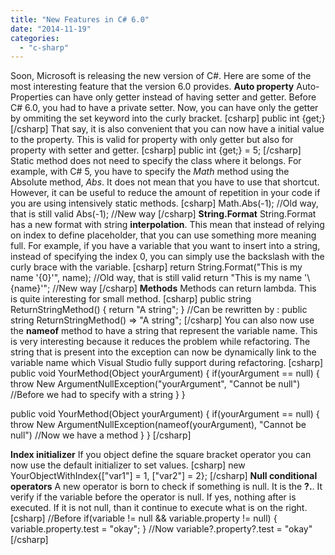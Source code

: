```yaml
---
title: "New Features in C# 6.0"
date: "2014-11-19"
categories: 
  - "c-sharp"
---
```


Soon, Microsoft is releasing the new version of C#. Here are some of the most interesting feature that the version 6.0 provides. **Auto property** Auto-Properties can have only getter instead of having setter and getter. Before C# 6.0, you had to have a private setter. Now, you can have only the getter by ommiting the set keyword into the curly bracket. \[csharp\] public int {get;} \[/csharp\] That say, it is also convenient that you can now have a initial value to the property. This is valid for property with only getter but also for property with setter and getter. \[csharp\] public int {get;} = 5; \[/csharp\] Static method does not need to specify the class where it belongs. For example, with C# 5, you have to specify the _Math_ method using the Absolute method, _Abs_. It does not mean that you have to use that shortcut. However, it can be useful to reduce the amount of repetition in your code if you are using intensively static methods. \[csharp\] Math.Abs(-1); //Old way, that is still valid Abs(-1); //New way \[/csharp\] **String.Format** String.Format has a new format with string **interpolation**. This mean that instead of relying on index to define placeholder, that you can use something more meaning full. For example, if you have a variable that you want to insert into a string, instead of specifying the index 0, you can simply use the backslash with the curly brace with the variable. \[csharp\] return String.Format("This is my name '{0}'", name); //Old way, that is still valid return "This is my name '\\{name}'"; //New way \[/csharp\] **Methods** Methods can return lambda. This is quite interesting for small method. \[csharp\] public string ReturnStringMethod() { return "A string"; } //Can be rewritten by : public string ReturnStringMethod() => "A string"; \[/csharp\] You can also now use the **nameof** method to have a string that represent the variable name. This is very interesting because it reduces the problem while refactoring. The string that is present into the exception can now be dynamically link to the variable name which Visual Studio fully support during refactoring. \[csharp\] public void YourMethod(Object yourArgument) { if(yourArgument == null) { throw New ArgumentNullException("yourArgument", "Cannot be null") //Before we had to specify with a string } }

public void YourMethod(Object yourArgument) { if(yourArgument == null) { throw New ArgumentNullException(nameof(yourArgument), "Cannot be null") //Now we have a method } } \[/csharp\]

**Index initializer** If you object define the square bracket operator you can now use the default initializer to set values. \[csharp\] new YourObjectWithIndex{\["var1"\] = 1, \["var2"\] = 2}; \[/csharp\] **Null conditional operators** A new operator is born to check if something is null. It is the **?.**. It verify if the variable before the operator is null. If yes, nothing after is executed. If it is not null, than it continue to execute what is on the right. \[csharp\] //Before if(variable != null && variable.property != null) { variable.property.test = "okay"; } //Now variable?.property?.test = "okay" \[/csharp\]
